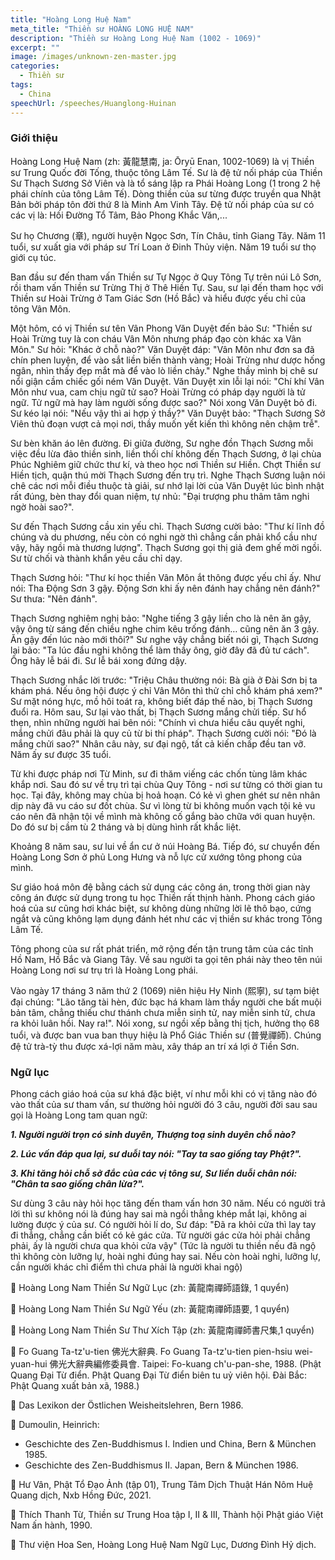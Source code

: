 ```yaml
---
title: "Hoàng Long Huệ Nam"
meta_title: "Thiền sư HOÀNG LONG HUỆ NAM"
description: "Thiền sư Hoàng Long Huệ Nam (1002 - 1069)"
excerpt: ""
image: /images/unknown-zen-master.jpg
categories:
  - Thiền sư
tags:
  - China
speechUrl: /speeches/Huanglong-Huinan
---
```



### Giới thiệu

Hoàng Long Huệ Nam (zh: 黃龍慧南, ja: Ōryū Enan, 1002-1069) là vị Thiền sư Trung Quốc đời Tống, thuộc tông Lâm Tế.
Sư là đệ tử nối pháp của Thiền Sư Thạch Sương Sở Viên và là tổ sáng lập ra Phái Hoàng Long (1 trong 2 hệ phái chính của tông Lâm Tế).
Dòng thiền của sư từng được truyền qua Nhật Bản bởi pháp tôn đời thứ 8 là Minh Am Vinh Tây.
Đệ tử nối pháp của sư có các vị là: Hối Đường Tổ Tâm, Bảo Phong Khắc Văn,...

Sư họ Chương (章), người huyện Ngọc Sơn, Tín Châu, tỉnh Giang Tây. Năm 11 tuổi, sư xuất gia với pháp sư Trí Loan ở Đinh Thủy viện. Năm 19 tuổi sư thọ giới cụ túc.

Ban đầu sư đến tham vấn Thiền sư Tự Ngọc ở Quy Tông Tự trên núi Lô Sơn, rồi tham vấn Thiền sư Trừng Thị ở Thê Hiền Tự. Sau, sư lại đến tham học với Thiền sư Hoài Trừng ở Tam Giác Sơn (Hồ Bắc) và hiểu được yếu chỉ của tông Vân Môn.

Một hôm, có vị Thiền sư tên Vân Phong Văn Duyệt đến bảo Sư: "Thiền sư Hoài Trừng tuy là con cháu Vân Môn nhưng pháp đạo còn khác xa Vân Môn." Sư hỏi: "Khác ở chỗ nào?" Văn Duyệt đáp: "Vân Môn như đơn sa đã chín phen luyện, để vào sắt liền biến thành vàng; Hoài Trừng như dược hống ngân, nhìn thấy đẹp mắt mà để vào lò liền chảy." Nghe thầy mình bị chê sư nổi giận cầm chiếc gối ném Văn Duyệt. Văn Duyệt xin lỗi lại nói: "Chí khí Vân Môn như vua, cam chịu ngữ tử sao? Hoài Trừng có pháp dạy người là tử ngữ. Tử ngữ mà hay làm người sống được sao?" Nói xong Văn Duyệt bỏ đi. Sư kéo lại nói: "Nếu vậy thì ai hợp ý thầy?" Văn Duyệt bảo: "Thạch Sương Sở Viên thủ đoạn vượt cả mọi nơi, thầy muốn yết kiến thì không nên chậm trễ".

Sư bèn khăn áo lên đường. Đi giữa đường, Sư nghe đồn Thạch Sương mỗi việc đều lừa đảo thiền sinh, liền thối chí không đến Thạch Sương, ở lại chùa Phúc Nghiêm giữ chức thư kí, và theo học nơi Thiền sư Hiền. Chợt Thiền sư Hiền tịch, quận thú mời Thạch Sương đến trụ trì. Nghe Thạch Sương luận nói chê các nơi mỗi điều thuộc tà giải, sư nhớ lại lời của Văn Duyệt lúc bình nhật rất đúng, bèn thay đổi quan niệm, tự nhủ: "Đại trượng phu thâm tâm nghi ngờ hoài sao?".

Sư đến Thạch Sương cầu xin yếu chỉ.
Thạch Sương cười bảo: "Thư kí lĩnh đồ chúng và du phương, nếu còn có nghi ngờ thì chẳng cần phải khổ cầu như vậy, hãy ngồi mà thương lượng".
Thạch Sương gọi thị giả đem ghế mời ngồi.
Sư từ chối và thành khẩn yêu cầu chỉ dạy.

Thạch Sương hỏi: "Thư kí học thiền Vân Môn ắt thông được yếu chỉ ấy.
Như nói: Tha Động Sơn 3 gậy. Động Sơn khi ấy nên đánh hay chẳng nên đánh?"
Sư thưa: "Nên đánh".

Thạch Sương nghiêm nghị bảo: "Nghe tiếng 3 gậy liền cho là nên ăn gậy, vậy ông từ sáng đến chiều nghe chim kêu trống đánh… cũng nên ăn 3 gậy. Ăn gậy đến lúc nào mới thôi?"
Sư nghe vậy chẳng biết nói gì, Thạch Sương lại bảo: "Ta lúc đầu nghi không thể làm thầy ông, giờ đây đã đủ tư cách".
Ông hãy lễ bái đi. Sư lễ bái xong đứng dậy.

Thạch Sương nhắc lời trước: "Triệu Châu thường nói: Bà già ở Đài Sơn bị ta khám phá.
Nếu ông hội được ý chỉ Vân Môn thì thử chỉ chỗ khám phá xem?" Sư mặt nóng hực, mồ hôi toát ra, không biết đáp thế nào, bị Thạch Sương đuổi ra.
Hôm sau, Sư lại vào thất, bị Thạch Sương mắng chửi tiếp.
Sư hổ thẹn, nhìn những người hai bên nói: "Chính vì chưa hiểu câu quyết nghi, mắng chửi đâu phải là quy củ từ bi thí pháp".
Thạch Sương cười nói: "Đó là mắng chửi sao?"
Nhân câu này, sư đại ngộ, tất cả kiến chấp đều tan vỡ.
Năm ấy sư được 35 tuổi.

Từ khi được pháp nơi Từ Minh, sư đi thăm viếng các chốn tùng lâm khác khắp nơi. Sau đó sư về trụ trì tại chùa Quy Tông - nơi sư từng có thời gian tu học. Tại đây, không may chùa bị hoả hoạn. Có kẻ vì ghen ghét sư nên nhân dịp này đã vu cáo sư đốt chùa. Sư vì lòng từ bi không muốn vạch tội kẻ vu cáo nên đã nhận tội về mình mà không cố gắng bào chữa với quan huyện. Do đó sư bị cầm tù 2 tháng và bị dùng hình rất khắc liệt.

Khoảng 8 năm sau, sư lui về ẩn cư ở núi Hoàng Bá. Tiếp đó, sư chuyển đến Hoàng Long Sơn ở phủ Long Hưng và nỗ lực cử xướng tông phong của mình.

Sư giáo hoá môn đệ bằng cách sử dụng các công án, trong thời gian này công án được sử dụng trong tu học Thiền rất thịnh hành. Phong cách giáo hoá của sư cũng hơi khác biệt, sư không dùng những lời lẽ thô bạo, cứng ngắt và cũng không lạm dụng đánh hét như các vị thiền sư khác trong Tông Lâm Tế.

Tông phong của sư rất phát triển, mở rộng đến tận trung tâm của các tỉnh Hồ Nam, Hồ Bắc và Giang Tây. Về sau người ta gọi tên phái này theo tên núi Hoàng Long nơi sư trụ trì là Hoàng Long phái.

Vào ngày 17 tháng 3 năm thứ 2 (1069) niên hiệu Hy Ninh (熙寧), sư tạm biệt đại chúng: "Lão tăng tài hèn, đức bạc há kham làm thầy người che bất muội bản tâm, chẳng thiếu chư thánh chưa miễn sinh tử, nay miễn sinh tử, chưa ra khỏi luân hồi. Nay ra!". Nói xong, sư ngồi xếp bằng thị tịch, hưởng thọ 68 tuổi, và được ban vua ban thụy hiệu là Phổ Giác Thiền sư (普覺禪師).
Chúng đệ tử trà-tỳ thu được xá-lợi năm màu, xây tháp an trí xá lợi ở Tiền Sơn.


### Ngữ lục

Phong cách giáo hoá của sư khá đặc biệt, ví như mỗi khi có vị tăng nào đó vào thất của sư tham vấn, sư thường hỏi người đó 3 câu, người đời sau sau gọi là Hoàng Long tam quan ngữ:

**_1. Người người trọn có sinh duyên, Thượng toạ sinh duyên chỗ nào?_**

**_2. Lúc vấn đáp qua lại, sư duỗi tay nói: "Tay ta sao giống tay Phật?"._**

**_3. Khi tăng hỏi chỗ sở đắc của các vị tông sư, Sư liền duỗi chân nói: "Chân ta sao giống chân lừa?"._**

Sư dùng 3 câu này hỏi học tăng đến tham vấn hơn 30 năm.
Nếu có người trả lời thì sư không nói là đúng hay sai mà ngồi thẳng khép mắt lại, không ai lường được ý của sư.
Có người hỏi lí do, Sư đáp: "Đã ra khỏi cửa thì lay tay đi thẳng, chẳng cần biết có kẻ gác cửa.
Từ người gác cửa hỏi phải chẳng phải, ấy là người chưa qua khỏi cửa vậy"
(Tức là người tu thiền nếu đã ngộ thì không còn lưỡng lự, hoài nghi đúng hay sai.
Nếu còn hoài nghi, lưỡng lự, cần người khác chỉ điểm thì chưa phải là người khai ngộ)

📖 Hoàng Long Nam Thiền Sư Ngữ Lục (zh: 黃龍南禪師語錄, 1 quyển)

📖 Hoàng Long Nam Thiền Sư Ngữ Yếu (zh: 黃龍南禪師語要, 1 quyển)

📖 Hoàng Long Nam Thiền Sư Thư Xích Tập (zh: 黃龍南禪師書尺集,1 quyển)



🧷 Fo Guang Ta-tz'u-tien 佛光大辭典. Fo Guang Ta-tz'u-tien pien-hsiu wei-yuan-hui 佛光大辭典編修委員會. Taipei: Fo-kuang ch'u-pan-she, 1988. (Phật Quang Đại Từ điển. Phật Quang Đại Từ điển biên tu uỷ viên hội. Đài Bắc: Phật Quang xuất bản xã, 1988.)

🧷 Das Lexikon der Östlichen Weisheitslehren, Bern 1986.

🧷 Dumoulin, Heinrich:
- Geschichte des Zen-Buddhismus I. Indien und China, Bern & München 1985.
- Geschichte des Zen-Buddhismus II. Japan, Bern & München 1986.

🧷 Hư Vân, Phật Tổ Đạo Ảnh (tập 01), Trung Tâm Dịch Thuật Hán Nôm Huệ Quang dịch, Nxb Hồng Đức, 2021.

🧷 Thích Thanh Từ, Thiền sư Trung Hoa tập I, II & III, Thành hội Phật giáo Việt Nam ấn hành, 1990.

🧷 Thư viện Hoa Sen, Hoàng Long Huệ Nam Ngữ Lục, Dương Đình Hỷ dịch.


